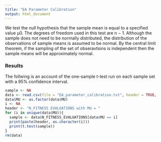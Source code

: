 ```yaml
---
title: "EA Parameter Calibration"
output: html_document
---
```


We test the null hypothesis that the sample mean is equal to a specified value μ0. The degrees of freedom used in this test are n − 1. Although the sample does not need to be normally distributed, the distribution of the observations of sample means is assumed to be normal. By the central limit theorem, if the sampling of the set of obseravtions is independent then the sample means will be approximately normal.

### Results

The follwing is an account of the one-sample t-test run on each sample set with a 95% confidence interval. 

```r
sample <- NA
data <- read.csv(file = "EA_parameter_calibration.txt", header = TRUE, sep = " ", skip = 14)
data$MU <- as.factor(data$MU)
i <- NA
header <- "N_FITNESS EVALUATIONS with MU = "
for (i in unique(data$MU)){
  sample <- data$N_FITNESS_EVALUATIONS[data$MU == i]
  print(paste(header, as.character(i)))
  print(t.test(sample))
}
rm(data)
```
